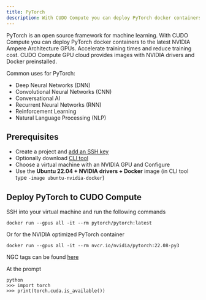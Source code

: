```yaml
---
title: PyTorch
description: With CUDO Compute you can deploy PyTorch docker containers to the latest NVIDIA Ampere Architecture GPUs.
---
```


PyTorch is an open source framework for machine learning. With CUDO Compute you can deploy PyTorch docker containers to the latest NVIDIA Ampere Architecture GPUs. Accelerate training times and reduce training cost.
CUDO Compute GPU cloud provides images with NVIDIA drivers and Docker preinstalled.

Common uses for PyTorch:

- Deep Neural Networks (DNN)
- Convolutional Neural Networks (CNN)
- Conversational AI
- Recurrent Neural Networks (RNN)
- Reinforcement Learning
- Natural Language Processing (NLP)

## Prerequisites

- Create a project and [add an SSH key](/mdocs/tutorials/how-to-generate-ssh-keys)
- Optionally download [CLI tool](/mdocs/cli-tool)
- Choose a virtual machine with an NVIDIA GPU and Configure
- Use the **Ubuntu 22.04 + NVIDIA drivers + Docker** image (in CLI tool type `-image ubuntu-nvidia-docker`)

## Deploy PyTorch to CUDO Compute

SSH into your virtual machine and run the following commands

```shell
docker run --gpus all -it --rm pytorch/pytorch:latest
```

Or for the NVIDIA optimized PyTorch container

```shell
docker run --gpus all -it --rm nvcr.io/nvidia/pytorch:22.08-py3
```

NGC tags can be found [here](https://catalog.ngc.nvidia.com/orgs/nvidia/containers/pytorch/tags)

At the prompt

```shell
python
>>> import torch
>>> print(torch.cuda.is_available())
```

